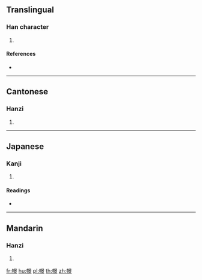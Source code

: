 {{character info/new}}
==Translingual==

===Han character===
{{Han char|rn=50|rad=巾|as=12|sn=15|four=46296|canj=LBAYF|ids=⿰巾景}}

# {{defn|Han|sort=巾12}}

====References====
* {{Han ref|kx=0336.090|dkj=09068|dj=0643.100|hdz=10754.040|uh=5E5C|ud=24156|bh=E571|bd=58737}}

----

==Cantonese==

===Hanzi===
{{yue-hanzi|jyut=[[ging2]]|y=ging2}}

# {{defn|lang=yue|sort=巾12}}

----

==Japanese==

===Kanji===
{{ja-kanji|grade=|rs=巾12}}

# {{defn|lang=ja|sort=巾12}}

====Readings====
* {{ja-readings|on=[[けい]] (kei), [[きょう]] (kyō)|kun=[[きぬ]] (kinu), [[かずき]] (kazuki)}}

----

==Mandarin==

===Hanzi===
{{cmn-hanzi|pin=[[jǐng]] ([[jing3]])|wg=ching<sup>3</sup>}}

# {{defn|lang=cmn|sort=巾12}}

[[fr:幜]]
[[hu:幜]]
[[pl:幜]]
[[th:幜]]
[[zh:幜]]